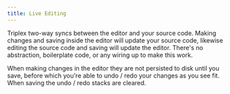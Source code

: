 ```yaml
---
title: Live Editing
---
```


Triplex two-way syncs between the editor and your source code. Making changes
and saving inside the editor will update your source code, likewise editing the
source code and saving will update the editor. There's no abstraction,
boilerplate code, or any wiring up to make this work.

When making changes in the editor they are not persisted to disk until you save,
before which you're able to undo / redo your changes as you see fit. When saving
the undo / redo stacks are cleared.

